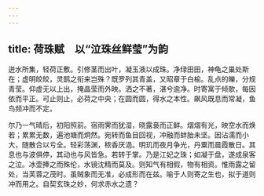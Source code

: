 ```yaml
---
---
---
```

title: 荷珠赋　以“泣珠丝鲜莹”为韵
---



迸水所集，轻荷正敷。引修茎而出叶，凝玉液以成珠。净绿田田，神龟之巢处斯在；虚明皎皎，灵鹊之衔来岂殊？既罗列其青盖，又昭章于白榆。乱点的皪，分规青莹。仰虚无以上出，掩晶莹而外映。洒之不著，湛兮逾净。时寄寓于倾欹，每因依而平正。可止则止，必荷之中央；在圆而圆，得水之本性。飙风既息而常凝，鱼鸟频冲而不定。

尔乃一气晴后，初阳照前。宿雨霁而犹湿，晓露裛而正鲜。熠熠有光，映空水而焕若；累累无数，遍池塘而炯然。宛转而鱼目回视，冲融而蚌胎未坚。因沾濡而小大，随散合以亏全。轻彩荡渊，秾香厌浥。明玑而夜月争光，丹粟而晨霞散日。其息也与波俱停，其动也与风皆急。若转于掌。乃是江妃之珠；如凝于盘，遂成泉客之泣。冰壶捧之而殊伦，水镜沈精而莫及。则知气有相假，物有相资。惟雨露之留处，当芙蓉之茂时。虽贼象而无准，必成形而在兹。喻于人则寄之生也，拟于道则冲而用之。自契玄珠之妙，何求赤水之遗？